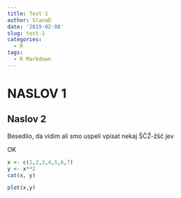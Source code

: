 ```yaml
---
title: Test 1
author: SlanaD
date: '2019-02-08'
slug: test-1
categories:
  - R
tags:
  - R Markdown
---
```


# NASLOV 1
## Naslov 2
Besedilo, da vidim ali smo uspeli vpisat
nekaj ŠČŽ-žšč jev

OK


```r
x <- c(1,2,3,4,5,6,7)
y <- x**2
cat(x, y)

plot(x,y)
```


